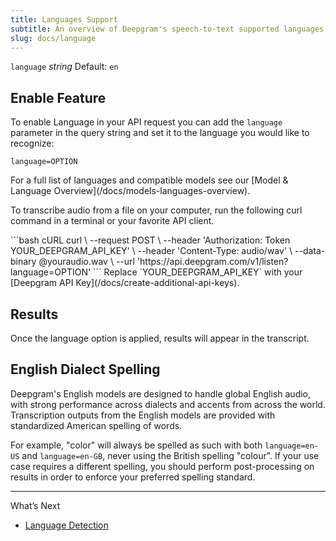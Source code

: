 ```yaml
---
title: Languages Support
subtitle: An overview of Deepgram's speech-to-text supported languages.
slug: docs/language
---
```



`language` *string* Default: `en`

<div class="flex flex-row gap-2">
<Markdown src="../snippets/pre-recorded.mdx" /> <Markdown src="../snippets/streaming.mdx" />
</div>

## Enable Feature

To enable Language in your API request you can add the `language` parameter in the query string and set it to the language you would like to recognize:

`language=OPTION`

<Info>
  For a full list of languages and compatible models see our [Model & Language Overview](/docs/models-languages-overview).
</Info>

To transcribe audio from a file on your computer, run the following curl command in a terminal or your favorite API client.

<CodeGroup>
  ```bash cURL
  curl \
    --request POST \
    --header 'Authorization: Token YOUR_DEEPGRAM_API_KEY' \
    --header 'Content-Type: audio/wav' \
    --data-binary @youraudio.wav \
    --url 'https://api.deepgram.com/v1/listen?language=OPTION'
  ```
</CodeGroup>

<Warning>
  Replace `YOUR_DEEPGRAM_API_KEY` with your [Deepgram API Key](/docs/create-additional-api-keys).
</Warning>

## Results

Once the language option is applied, results will appear in the transcript.

## English Dialect Spelling

Deepgram's English models are designed to handle global English audio, with strong performance across dialects and accents from across the world. Transcription outputs from the English models are provided with standardized American spelling of words.

For example, "color" will always be spelled as such with both `language=en-US` and `language=en-GB`, never using the British spelling "colour". If your use case requires a different spelling, you should perform post-processing on results in order to enforce your preferred spelling standard.

***

What’s Next

* [Language Detection](/docs/language-detection)
